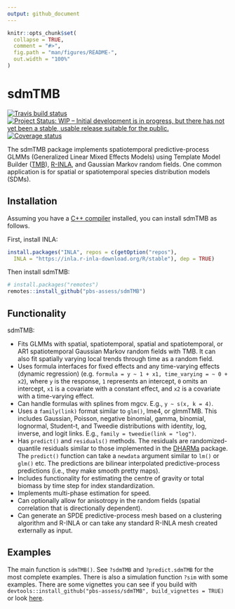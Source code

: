 ```yaml
---
output: github_document
---
```


<!-- README.md is generated from README.Rmd. Please edit that file -->

```r
knitr::opts_chunk$set(
  collapse = TRUE,
  comment = "#>",
  fig.path = "man/figures/README-",
  out.width = "100%"
)
```

# sdmTMB

[![Travis build status](https://travis-ci.org/pbs-assess/sdmTMB.svg?branch=master)](https://travis-ci.org/pbs-assess/sdmTMB)
[![Project Status: WIP – Initial development is in progress, but there has not yet been a stable, usable release suitable for the public.](https://www.repostatus.org/badges/latest/wip.svg)](https://www.repostatus.org/#wip)
[![Coverage
status](https://codecov.io/gh/pbs-assess/sdmTMB/branch/master/graph/badge.svg)](https://codecov.io/github/pbs-assess/sdmTMB?branch=master)

The sdmTMB package implements spatiotemporal predictive-process GLMMs (Generalized Linear Mixed Effects Models) using Template Model Builder ([TMB](https://github.com/kaskr/adcomp)), [R-INLA](http://www.r-inla.org/), and Gaussian Markov random fields. One common application is for spatial or spatiotemporal species distribution models (SDMs).
    
## Installation

Assuming you have a [C++ compiler](https://support.rstudio.com/hc/en-us/articles/200486498-Package-Development-Prerequisites) installed, you can install sdmTMB as follows.

First, install INLA:

```r
install.packages("INLA", repos = c(getOption("repos"), 
  INLA = "https://inla.r-inla-download.org/R/stable"), dep = TRUE)
```

Then install sdmTMB:

```r
# install.packages("remotes")
remotes::install_github("pbs-assess/sdmTMB")
```

## Functionality

sdmTMB:

- Fits GLMMs with spatial, spatiotemporal, spatial and spatiotemporal, or AR1 spatiotemporal Gaussian Markov random fields with TMB. It can also fit spatially varying local trends through time as a random field.
- Uses formula interfaces for fixed effects and any time-varying effects (dynamic regression) (e.g. `formula = y ~ 1 + x1, time_varying = ~ 0 + x2`), where `y` is the response, `1` represents an intercept, `0` omits an intercept, `x1` is a covariate with a constant effect, and `x2` is a covariate with a time-varying effect.
- Can handle formulas with splines from mgcv. E.g., `y ~ s(x, k = 4)`.
- Uses a `family(link)` format similar to `glm()`, lme4, or glmmTMB. This includes Gaussian, Poisson, negative binomial, gamma, binomial, lognormal, Student-t, and Tweedie distributions with identity, log, inverse, and logit links. E.g., `family = tweedie(link = "log")`.
- Has `predict()` and `residuals()` methods. The residuals are randomized-quantile residuals similar to those implemented in the [DHARMa](https://cran.r-project.org/package=DHARMa) package. The `predict()` function can take a `newdata` argument similar to `lm()` or `glm()` etc. The predictions are bilinear interpolated predictive-process predictions (i.e., they make smooth pretty maps).
- Includes functionality for estimating the centre of gravity or total biomass by time step for index standardization.
- Implements multi-phase estimation for speed.
- Can optionally allow for anisotropy in the random fields (spatial correlation that is directionally dependent).
- Can generate an SPDE predictive-process mesh based on a clustering algorithm and R-INLA or can take any standard R-INLA mesh created externally as input.

## Examples

The main function is `sdmTMB()`. See `?sdmTMB` and `?predict.sdmTMB` for the most complete examples. There is also a simulation function `?sim` with some examples. There are some vignettes you can see if you build with `devtools::install_github("pbs-assess/sdmTMB", build_vignettes = TRUE)` or look [here](https://github.com/pbs-assess/sdmTMB/tree/master/vignettes).

